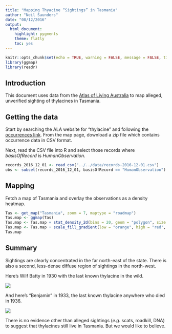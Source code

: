 ```yaml
---
title: "Mapping Thyacine “Sightings” in Tasmania"
author: "Neil Saunders"
date: "08/12/2016"
output: 
  html_document: 
    highlight: pygments
    theme: flatly
    toc: yes
---
```


```r
knitr::opts_chunk$set(echo = TRUE, warning = FALSE, message = FALSE, tidy = TRUE, fig.path = "../../output/")
library(ggmap)
library(readr)
```

## Introduction
This document uses data from the [Atlas of Living Australia](http://www.ala.org.au/) to map alleged, unverified sighting of thylacines in Tasmania.

## Getting the data
Start by searching the ALA website for "thylacine" and following the [occurrences link](http://biocache.ala.org.au/occurrences/search?q=lsid:urn:lsid:biodiversity.org.au:afd.taxon:97764bed-9492-4066-a45f-e5b0c6c4280d). From the map page, download a zip file which contains occurrence data in CSV format.

Next, read the CSV file into R and select those records where _basisOfRecord_ is _HumanObservation_.

```r
records_2016_12_01 <- read_csv("../../data/records-2016-12-01.csv")
obs <- subset(records_2016_12_01, basisOfRecord == "HumanObservation")
```

## Mapping
Fetch a map of Tasmania and overlay the observations as a density heatmap.

```r
Tas <- get_map("Tasmania", zoom = 7, maptype = "roadmap")
Tas.map <- ggmap(Tas)
Tas.map <- Tas.map + stat_density_2d(bins = 20, geom = "polygon", size = 2, data = obs, aes(x = decimalLongitude, y = decimalLatitude, alpha = ..level.., fill = ..level..))
Tas.map <- Tas.map + scale_fill_gradient(low = "orange", high = "red", guide = FALSE) + scale_alpha(range = c(0.02, 0.8), guide = FALSE) + xlab("") + ylab("")
Tas.map
```

## Summary
Sightings are clearly concentrated in the far north-east of the state. There is also a second, less-dense diffuse region of sightings in the north-west.

Here's Wilf Batty in 1930 with the last known thylacine in the wild.

![](https://upload.wikimedia.org/wikipedia/commons/c/c9/Wilf_Batty_last_wild_Thylacine.jpg)

And here's "Benjamin" in 1933, the last known thylacine anywhere who died in 1936.

![](https://upload.wikimedia.org/wikipedia/commons/4/47/%22Benjamin%22.jpg)

There is no evidence other than alleged sightings (_e.g._ scats, roadkill, DNA) to suggest that thylacines still live in Tasmania. But we would like to believe.